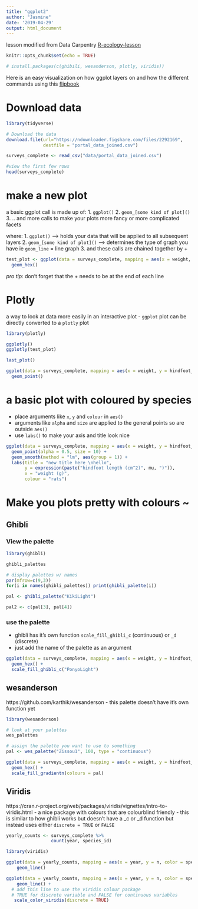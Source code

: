 ```yaml
---
title: "ggplot2"
author: "Jasmine"
date: '2019-04-29'
output: html_document
---
```


lesson modified from Data Carpentry [R-ecology-lesson](http://datacarpentry.org/R-ecology-lesson/04-visualization-ggplot2.html) 

```r
knitr::opts_chunk$set(echo = TRUE)

# install.packages(c(ghibili, wesanderson, plotly, viridis))
```

Here is an easy visualization on how ggplot layers on and how the different commands using this [flipbook](https://evamaerey.github.io/ggplot_flipbook/ggplot_flipbook_xaringan.html#21)

# Download data
```r
library(tidyverse)

# Download the data
download.file(url="https://ndownloader.figshare.com/files/2292169",
              destfile = "portal_data_joined.csv")

surveys_complete <- read_csv("data/portal_data_joined.csv")

#view the first few rows
head(surveys_complete)
```

# make a new plot
a basic ggplot call is made up of:
1. `ggplot()`
2. `geom_[some kind of plot]()`
3. .. and more calls to make your plots more fancy or more complicated facets

where:
1. `ggplot()` --> holds your data that will be applied to all subsequent layers
2. `geom_[some kind of plot]()` --> determines the type of graph you have ie `geom_line` = line graph
3. and these calls are chained together by +

```r
test_plot <- ggplot(data = surveys_complete, mapping = aes(x = weight, y = hindfoot_length)) + 
  geom_hex()
```
_pro tip_: don't forget that the + needs to be at the end of each line

# Plotly
a way to look at data more easily in an interactive plot
- `ggplot` plot can be directly converted to a `plotly` plot
```r
library(plotly)

ggplotly()
ggplotly(test_plot)

last_plot()

ggplot(data = surveys_complete, mapping = aes(x = weight, y = hindfoot_length)) + 
  geom_point()
```


# a basic plot with coloured by species
- place arguments like `x`, `y` and `colour` in `aes()`
- arguments like `alpha` and `size` are applied to the general points so are outside `aes()`
- use `labs()` to make your axis and title look nice
```r
ggplot(data = surveys_complete, mapping = aes(x = weight, y = hindfoot_length, colour = species)) + 
  geom_point(alpha = 0.5, size = 10) +
  geom_smooth(method = "lm", aes(group = 1)) +
  labs(title = "new title here \nhello",
       y = expression(paste("hindfoot length (cm^2)", mu, ")")),
       x = "weight (g)",
       colour = "rats") 
```

# Make you plots pretty with colours ~

## Ghibli

### View the palette
```r
library(ghibli)

ghibli_palettes

# display palettes w/ names
par(mfrow=c(9,3))
for(i in names(ghibli_palettes)) print(ghibli_palette(i))

pal <- ghibli_palette("KikiLight")

pal2 <- c(pal[3], pal[4])
```

### use the palette 
- ghibli has it's own function `scale_fill_ghibli_c` (continuous) or `_d` (discrete) 
- just add the name of the palette as an argument
```r
ggplot(data = surveys_complete, mapping = aes(x = weight, y = hindfoot_length)) +
  geom_hex() +
  scale_fill_ghibli_c("PonyoLight")
```


## wesanderson
https://github.com/karthik/wesanderson
- this palette doesn't have it's own function yet 
```r
library(wesanderson)

# look at your palettes
wes_palettes

# assign the palette you want to use to something
pal <- wes_palette("Zissou1", 100, type = "continuous")

ggplot(data = surveys_complete, mapping = aes(x = weight, y = hindfoot_length)) +
  geom_hex() +
  scale_fill_gradientn(colours = pal)
```

## Viridis
https://cran.r-project.org/web/packages/viridis/vignettes/intro-to-viridis.html
- a nice package with colours that are colourblind friendly
- this is similar to how ghibli works but doesn't have a _c or _d function but instead uses either `discrete = TRUE` or `FALSE`
```r
yearly_counts <- surveys_complete %>%
                 count(year, species_id)

library(viridis)

ggplot(data = yearly_counts, mapping = aes(x = year, y = n, color = species_id)) +
    geom_line() 

ggplot(data = yearly_counts, mapping = aes(x = year, y = n, color = species_id)) +
    geom_line() +
  # add this line to use the viridis colour package
  # TRUE for discrete variable and FALSE for continuous variables
   scale_color_viridis(discrete = TRUE)

```

